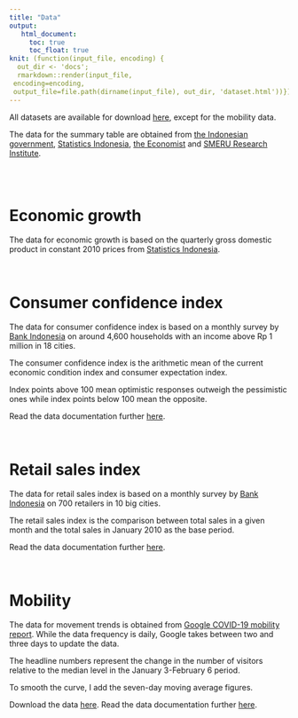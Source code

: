 ```yaml
---
title: "Data"
output: 
   html_document:
     toc: true
     toc_float: true
knit: (function(input_file, encoding) {
  out_dir <- 'docs';
  rmarkdown::render(input_file,
 encoding=encoding,
 output_file=file.path(dirname(input_file), out_dir, 'dataset.html'))})
---
```


All datasets are available for download [here](https://github.com/dzulfiqarfr/indonesia-recovery-tracker/tree/main/data), except for the mobility data.

The data for the summary table are obtained from [the Indonesian government](https://www.thejakartapost.com/news/2020/06/22/govt-expects-unemployment-to-worsen-continue-into-next-year.html), [Statistics Indonesia](https://bps.go.id), [the Economist](https://www.economist.com/economic-and-financial-indicators/2018/03/20/economic-and-financial-indicators) and [SMERU Research Institute](https://smeru.or.id/id/content/dampak-pandemi-covid-19-terhadap-kemiskinan-estimasi-bagi-indonesia).

<br><br>  

# Economic growth  

The data for economic growth is based on the quarterly gross domestic product in constant 2010 prices from [Statistics Indonesia](https://bps.go.id/indicator/169/108/1/-seri-2010-laju-pertumbuhan-pdb-seri-2010-menurut-pengeluaran.html).  

<br>

# Consumer confidence index  

The data for consumer confidence index is based on a monthly survey by [Bank Indonesia](https://www.bi.go.id/id/publikasi/survei/konsumen/Default.aspx) on around 4,600 households with an income above Rp 1 million in 18 cities.  

The consumer confidence index is the arithmetic mean of the current economic condition index and consumer expectation index.  

Index points above 100 mean optimistic responses outweigh the pessimistic ones while index points below 100 mean the opposite.  

Read the data documentation further [here](https://www.bi.go.id/id/statistik/metadata/survei/Documents/1-Metadata-SK-2016.pdf).  

<br>

# Retail sales index  

The data for retail sales index is based on a monthly survey by [Bank Indonesia](https://www.bi.go.id/id/publikasi/survei/penjualan-eceran/Default.aspx) on 700 retailers in 10 big cities.  

The retail sales index is the comparison between total sales in a given month and the total sales in January 2010 as the base period.  

Read the data documentation further [here](https://www.bi.go.id/id/statistik/metadata/survei/Documents/4-Metadata-SPE-2016.pdf).  

<br>  

# Mobility  

The data for movement trends is obtained from [Google COVID-19 mobility report](https://www.google.com/covid19/mobility/index.html?hl=en). While the data frequency is daily, Google takes between two and three days to update the data.  

The headline numbers represent the change in the number of visitors relative to the median level in the January 3-February 6 period.

To smooth the curve, I add the seven-day moving average figures.

Download the data [here](https://www.gstatic.com/covid19/mobility/Global_Mobility_Report.csv). Read the data documentation further [here](https://www.google.com/covid19/mobility/data_documentation.html?hl=en).